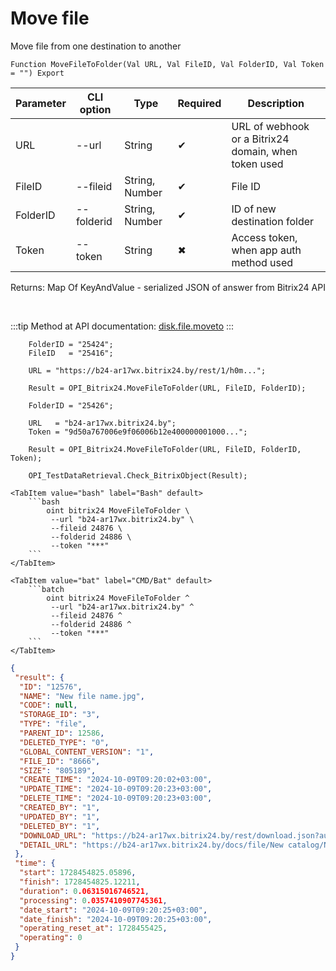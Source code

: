 ﻿---
sidebar_position: 9
---


# Move file
 Move file from one destination to another



`Function MoveFileToFolder(Val URL, Val FileID, Val FolderID, Val Token = "") Export`

  | Parameter | CLI option | Type | Required | Description |
  |-|-|-|-|-|
  | URL | --url | String | &#x2714; | URL of webhook or a Bitrix24 domain, when token used |
  | FileID | --fileid | String, Number | &#x2714; | File ID |
  | FolderID | --folderid | String, Number | &#x2714; | ID of new destination folder |
  | Token | --token | String | &#x2716; | Access token, when app auth method used |

  
  Returns:  Map Of KeyAndValue - serialized JSON of answer from Bitrix24 API

<br/>

:::tip
Method at API documentation: [disk.file.moveto](https://dev.1c-bitrix.ru/rest_help/disk/file/disk_file_moveto.php)
:::
<br/>



```bsl title="1C:Enterprise/OneScript code example"
    FolderID = "25424";
    FileID   = "25416";

    URL = "https://b24-ar17wx.bitrix24.by/rest/1/h0m...";

    Result = OPI_Bitrix24.MoveFileToFolder(URL, FileID, FolderID);

    FolderID = "25426";

    URL   = "b24-ar17wx.bitrix24.by";
    Token = "9d50a767006e9f06006b12e400000001000...";

    Result = OPI_Bitrix24.MoveFileToFolder(URL, FileID, FolderID, Token);

    OPI_TestDataRetrieval.Check_BitrixObject(Result);
```
 

 <Tabs>
  
    <TabItem value="bash" label="Bash" default>
        ```bash
            oint bitrix24 MoveFileToFolder \
             --url "b24-ar17wx.bitrix24.by" \
             --fileid 24876 \
             --folderid 24886 \
             --token "***"
        ```
    </TabItem>
  
    <TabItem value="bat" label="CMD/Bat" default>
        ```batch
            oint bitrix24 MoveFileToFolder ^
             --url "b24-ar17wx.bitrix24.by" ^
             --fileid 24876 ^
             --folderid 24886 ^
             --token "***"
        ```
    </TabItem>
</Tabs>


```json title="Result"
{
 "result": {
  "ID": "12576",
  "NAME": "New file name.jpg",
  "CODE": null,
  "STORAGE_ID": "3",
  "TYPE": "file",
  "PARENT_ID": 12586,
  "DELETED_TYPE": "0",
  "GLOBAL_CONTENT_VERSION": "1",
  "FILE_ID": "8666",
  "SIZE": "805189",
  "CREATE_TIME": "2024-10-09T09:20:02+03:00",
  "UPDATE_TIME": "2024-10-09T09:20:23+03:00",
  "DELETE_TIME": "2024-10-09T09:20:23+03:00",
  "CREATED_BY": "1",
  "UPDATED_BY": "1",
  "DELETED_BY": "1",
  "DOWNLOAD_URL": "https://b24-ar17wx.bitrix24.by/rest/download.json?auth=6b2e0667006e9f06006b12e4000000010000072c4914d2a629a27f8e468fd6a8ba64ff&token=disk%7CaWQ9MTI1NzYmXz14Y3dRbXoySnl4NlI2MHJJY09SNG1KbE9URTVENlF3aA%3D%3D%7CImRvd25sb2FkfGRpc2t8YVdROU1USTFOelltWHoxNFkzZFJiWG95U25sNE5sSTJNSEpKWTA5U05HMUtiRTlVUlRWRU5sRjNhQT09fDZiMmUwNjY3MDA2ZTlmMDYwMDZiMTJlNDAwMDAwMDAxMDAwMDA3MmM0OTE0ZDJhNjI5YTI3ZjhlNDY4ZmQ2YThiYTY0ZmYi.i2CHa05fN9FhHCvhCTGArYmKJ24LaHa7VxRKyrHfs10%3D",
  "DETAIL_URL": "https://b24-ar17wx.bitrix24.by/docs/file/New catalog/New subfolder/New file name.jpg"
 },
 "time": {
  "start": 1728454825.05896,
  "finish": 1728454825.12211,
  "duration": 0.06315016746521,
  "processing": 0.0357410907745361,
  "date_start": "2024-10-09T09:20:25+03:00",
  "date_finish": "2024-10-09T09:20:25+03:00",
  "operating_reset_at": 1728455425,
  "operating": 0
 }
}
```
